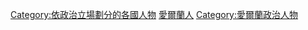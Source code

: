 [[Category:依政治立場劃分的各國人物|Category:依政治立場劃分的各國人物]]
[[Category:愛爾蘭人|]]
[[Category:愛爾蘭政治人物|Category:愛爾蘭政治人物]]